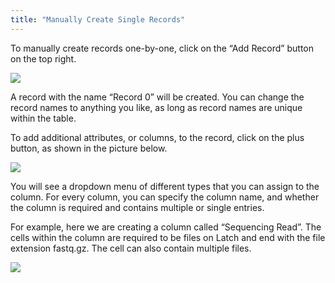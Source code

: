 ```yaml
---
title: "Manually Create Single Records"
---
```


To manually create records one-by-one, click on the “Add Record” button on the top right.

![](/images/single-records-1.png)

A record with the name “Record 0” will be created. You can change the record names to anything you like, as long as record names are unique within the table.

To add additional attributes, or columns, to the record, click on the plus button, as shown in the picture below.

![](/images/single-records-2.png)

You will see a dropdown menu of different types that you can assign to the column. For every column, you can specify the column name, and whether the column is required and contains multiple or single entries.

For example, here we are creating a column called “Sequencing Read”. The cells within the column are required to be files on Latch and end with the file extension fastq.gz. The cell can also contain multiple files.

![](/images/single-records-3.png)
